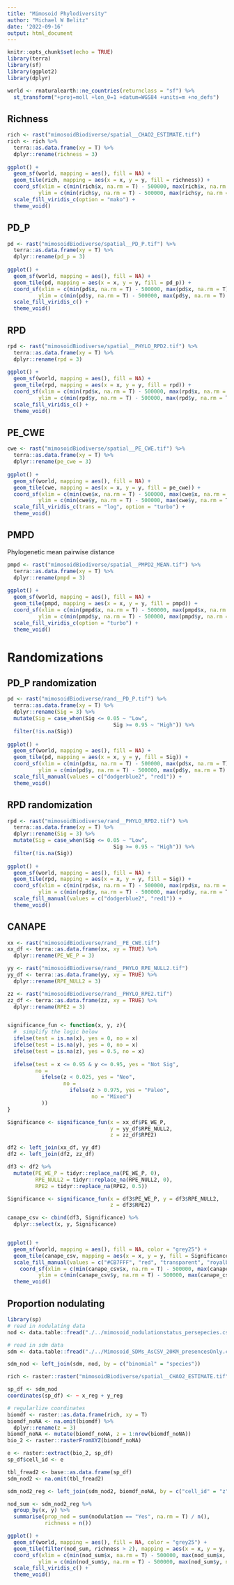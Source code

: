 ```yaml
---
title: "Mimosoid Phylodiversity"
author: "Michael W Belitz"
date: '2022-09-16'
output: html_document
---
```


```r
knitr::opts_chunk$set(echo = TRUE)
library(terra)
library(sf)
library(ggplot2)
library(dplyr)

world <- rnaturalearth::ne_countries(returnclass = "sf") %>% 
  st_transform("+proj=moll +lon_0=1 +datum=WGS84 +units=m +no_defs")
```

## Richness

```r
rich <- rast("mimosoidBiodiverse/spatial__CHAO2_ESTIMATE.tif")
rich <- rich %>% 
  terra::as.data.frame(xy = T) %>% 
  dplyr::rename(richness = 3)
  
ggplot() +
  geom_sf(world, mapping = aes(), fill = NA) + 
  geom_tile(rich, mapping = aes(x = x, y = y, fill = richness)) +
  coord_sf(xlim = c(min(rich$x, na.rm = T) - 500000, max(rich$x, na.rm = T) + 500000),
          ylim = c(min(rich$y, na.rm = T) - 500000, max(rich$y, na.rm = T) + 5000)) +
  scale_fill_viridis_c(option = "mako") +
  theme_void()

```

## PD_P

```r
pd <- rast("mimosoidBiodiverse/spatial__PD_P.tif") %>% 
  terra::as.data.frame(xy = T) %>% 
  dplyr::rename(pd_p = 3)
  
ggplot() +
  geom_sf(world, mapping = aes(), fill = NA) + 
  geom_tile(pd, mapping = aes(x = x, y = y, fill = pd_p)) +
  coord_sf(xlim = c(min(pd$x, na.rm = T) - 500000, max(pd$x, na.rm = T) + 500000),
          ylim = c(min(pd$y, na.rm = T) - 500000, max(pd$y, na.rm = T) + 5000)) +
  scale_fill_viridis_c() +
  theme_void()

```

## RPD

```r
rpd <- rast("mimosoidBiodiverse/spatial__PHYLO_RPD2.tif") %>% 
  terra::as.data.frame(xy = T) %>% 
  dplyr::rename(rpd = 3)
  
ggplot() +
  geom_sf(world, mapping = aes(), fill = NA) + 
  geom_tile(rpd, mapping = aes(x = x, y = y, fill = rpd)) +
  coord_sf(xlim = c(min(rpd$x, na.rm = T) - 500000, max(rpd$x, na.rm = T) + 500000),
          ylim = c(min(rpd$y, na.rm = T) - 500000, max(rpd$y, na.rm = T) + 5000)) +
  scale_fill_viridis_c() +
  theme_void()

```

## PE_CWE

```r
cwe <- rast("mimosoidBiodiverse/spatial__PE_CWE.tif") %>% 
  terra::as.data.frame(xy = T) %>% 
  dplyr::rename(pe_cwe = 3)
  
ggplot() +
  geom_sf(world, mapping = aes(), fill = NA) + 
  geom_tile(cwe, mapping = aes(x = x, y = y, fill = pe_cwe)) +
  coord_sf(xlim = c(min(cwe$x, na.rm = T) - 500000, max(cwe$x, na.rm = T) + 500000),
          ylim = c(min(cwe$y, na.rm = T) - 500000, max(cwe$y, na.rm = T) + 5000)) +
  scale_fill_viridis_c(trans = "log", option = "turbo") +
  theme_void()

```


## PMPD
Phylogenetic mean pairwise distance

```r
pmpd <- rast("mimosoidBiodiverse/spatial__PMPD2_MEAN.tif") %>% 
  terra::as.data.frame(xy = T) %>% 
  dplyr::rename(pmpd = 3)
  
ggplot() +
  geom_sf(world, mapping = aes(), fill = NA) + 
  geom_tile(pmpd, mapping = aes(x = x, y = y, fill = pmpd)) +
  coord_sf(xlim = c(min(pmpd$x, na.rm = T) - 500000, max(pmpd$x, na.rm = T) + 500000),
          ylim = c(min(pmpd$y, na.rm = T) - 500000, max(pmpd$y, na.rm = T) + 5000)) +
  scale_fill_viridis_c(option = "turbo") +
  theme_void()

```


# Randomizations

## PD_P randomization

```r
pd <- rast("mimosoidBiodiverse/rand__PD_P.tif") %>% 
  terra::as.data.frame(xy = T) %>% 
  dplyr::rename(Sig = 3) %>% 
  mutate(Sig = case_when(Sig <= 0.05 ~ "Low",
                                  Sig >= 0.95 ~ "High")) %>% 
  filter(!is.na(Sig)) 
  
ggplot() +
  geom_sf(world, mapping = aes(), fill = NA) + 
  geom_tile(pd, mapping = aes(x = x, y = y, fill = Sig)) +
  coord_sf(xlim = c(min(pd$x, na.rm = T) - 500000, max(pd$x, na.rm = T) + 500000),
          ylim = c(min(pd$y, na.rm = T) - 500000, max(pd$y, na.rm = T) + 5000)) +
  scale_fill_manual(values = c("dodgerblue2", "red1")) +
  theme_void()

```


## RPD randomization

```r
rpd <- rast("mimosoidBiodiverse/rand__PHYLO_RPD2.tif") %>% 
  terra::as.data.frame(xy = T) %>% 
  dplyr::rename(Sig = 3) %>% 
  mutate(Sig = case_when(Sig <= 0.05 ~ "Low",
                                  Sig >= 0.95 ~ "High")) %>% 
  filter(!is.na(Sig)) 
  
ggplot() +
  geom_sf(world, mapping = aes(), fill = NA) + 
  geom_tile(rpd, mapping = aes(x = x, y = y, fill = Sig)) +
  coord_sf(xlim = c(min(rpd$x, na.rm = T) - 500000, max(rpd$x, na.rm = T) + 500000),
          ylim = c(min(rpd$y, na.rm = T) - 500000, max(rpd$y, na.rm = T) + 5000)) +
  scale_fill_manual(values = c("dodgerblue2", "red1")) +
  theme_void()

```


## CANAPE

```r
xx <- rast("mimosoidBiodiverse/rand__PE_CWE.tif")
xx_df <- terra::as.data.frame(xx, xy = TRUE) %>% 
  dplyr::rename(PE_WE_P = 3)

yy <- rast("mimosoidBiodiverse/rand__PHYLO_RPE_NULL2.tif")
yy_df <- terra::as.data.frame(yy, xy = TRUE) %>% 
  dplyr::rename(RPE_NULL2 = 3)

zz <- rast("mimosoidBiodiverse/rand__PHYLO_RPE2.tif")
zz_df <- terra::as.data.frame(zz, xy = TRUE) %>% 
  dplyr::rename(RPE2 = 3)


significance_fun <- function(x, y, z){
  #  simplify the logic below
  ifelse(test = is.na(x), yes = 0, no = x)
  ifelse(test = is.na(y), yes = 0, no = x)
  ifelse(test = is.na(z), yes = 0.5, no = x)
  
  ifelse(test = x <= 0.95 & y <= 0.95, yes = "Not Sig",
         no = 
           ifelse(z < 0.025, yes = "Neo",
                  no = 
                    ifelse(z > 0.975, yes = "Paleo",
                           no = "Mixed")
           ))
}

Significance <- significance_fun(x = xx_df$PE_WE_P, 
                                 y = yy_df$RPE_NULL2, 
                                 z = zz_df$RPE2)

df2 <- left_join(xx_df, yy_df) 
df2 <- left_join(df2, zz_df)

df3 <- df2 %>% 
  mutate(PE_WE_P = tidyr::replace_na(PE_WE_P, 0),
         RPE_NULL2 = tidyr::replace_na(RPE_NULL2, 0),
         RPE2 = tidyr::replace_na(RPE2, 0.5)) 

Significance <- significance_fun(x = df3$PE_WE_P, y = df3$RPE_NULL2,
                                 z = df3$RPE2)

canape_csv <- cbind(df3, Significance) %>% 
  dplyr::select(x, y, Significance)


ggplot() + 
  geom_sf(world, mapping = aes(), fill = NA, color = "grey25") +
  geom_tile(canape_csv, mapping = aes(x = x, y = y, fill = Significance)) + 
  scale_fill_manual(values = c("#CB7FFF", "red", "transparent", "royalblue1")) +
    coord_sf(xlim = c(min(canape_csv$x, na.rm = T) - 500000, max(canape_csv$x, na.rm = T) + 500000),
          ylim = c(min(canape_csv$y, na.rm = T) - 500000, max(canape_csv$y, na.rm = T) + 5000)) +
  theme_void()
```


## Proportion nodulating

```r
library(sp)
# read in nodulating data
nod <- data.table::fread("./../mimosoid_nodulationstatus_persepecies.csv", header = T)

# read in sdm data
sdm <- data.table::fread("./../Mimosoid_SDMs_AsCSV_20KM_presencesOnly.csv") 

sdm_nod <- left_join(sdm, nod, by = c("binomial" = "species"))

rich <- raster::raster("mimosoidBiodiverse/spatial__CHAO2_ESTIMATE.tif")

sp_df <- sdm_nod
coordinates(sp_df) <- ~ x_reg + y_reg

# regularlize coordinates
biomdf <- raster::as.data.frame(rich, xy = T)
biomdf_noNA <- na.omit(biomdf) %>%
  dplyr::rename(z = 3)
biomdf_noNA <- mutate(biomdf_noNA, z = 1:nrow(biomdf_noNA))
bio_2 <- raster::rasterFromXYZ(biomdf_noNA)

e <- raster::extract(bio_2, sp_df)
sp_df$cell_id <- e

tbl_fread2 <- base::as.data.frame(sp_df)
sdm_nod2 <- na.omit(tbl_fread2)

sdm_nod2_reg <- left_join(sdm_nod2, biomdf_noNA, by = c("cell_id" = "z"))

nod_sum <- sdm_nod2_reg %>% 
  group_by(x, y) %>% 
  summarise(prop_nod = sum(nodulation == "Yes", na.rm = T) / n(), 
            richness = n())

ggplot() +
  geom_sf(world, mapping = aes(), fill = NA, color = "grey25") +
  geom_tile(filter(nod_sum, richness > 2), mapping = aes(x = x, y = y, fill = prop_nod)) +
  coord_sf(xlim = c(min(nod_sum$x, na.rm = T) - 500000, max(nod_sum$x, na.rm = T) + 500000),
          ylim = c(min(nod_sum$y, na.rm = T) - 500000, max(nod_sum$y, na.rm = T) + 5000)) +
  scale_fill_viridis_c() +
  theme_void()

```